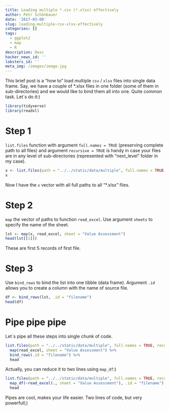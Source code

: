 ```yaml
---
title: Loading multiple *.csv (*.xlsx) effectively
author: Petr Schönbauer
date: '2017-03-08'
slug: loading-multiple-csv-xlsx-effectively
categories: []
tags:
  - ggplot2
  - map
  - R
description: Desc
hacker_news_id: ''
lobsters_id: ''
meta_img: /images/image.jpg
---
```


This brief post is a "how to" load multiple `csv` / `xlsx` files into single data frame. Say, we have a couple of *.xlsx files in one folder (some of them in sub-directories) and we would like to bind them all into one. Quite common task. Let´s do it:)

```r
library(tidyverse)
library(readxl)
```

# Step 1
`list.files` function with argument `full.names = TRUE` (preserving complete path to all files) and argument `recursive = TRUE` is handy in case your files are in any level of sub-directories (represented with "next_level" folder in my case).

```r
x <- list.files(path = "../../static/data/multiple", full.names = TRUE, recursive = TRUE, pattern = "*.xlsx")
x
```

Now I have the `x` vector with all full paths to all "*.xlsx" files.

# Step 2
`map` the vector of paths to function `read_excel`. Use argument `sheets` to specify the name of the sheet.

```r
lst <- map(x, read_excel, sheet = "Value Assessment")
head(lst[[1]])
```

These are first 5 records of first file.

# Step 3
Use `bind_rows` to bind the list into one tibble (data frame). Argument `.id` allows you to create a column with the name of source file.

```r
df <- bind_rows(lst, .id = "filename")
head(df)
```

# Pipe pipe pipe

Let´s pipe all these steps into single chunk of code.

```r
list.files(path = "../../static/data/multiple", full.names = TRUE, recursive = TRUE, pattern = "*.xlsx") %>% 
  map(read_excel, sheet = "Value Assessment") %>% 
  bind_rows(.id = "filename") %>% 
  head
```

Actually, you can reduce it to two lines using `map_df`:)

```r
list.files(path = "../../static/data/multiple", full.names = TRUE, recursive = TRUE, pattern = "*.xlsx") %>% 
  map_df(~read_excel(., sheet = "Value Assessment"), .id = "filename") %>% 
  head
```

Pipes are cool, makes your life easier. Two lines of code, but very powerfull;)
